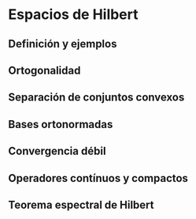 # Espacios de Hilbert

## Definición y ejemplos

## Ortogonalidad

## Separación de conjuntos convexos

## Bases ortonormadas

## Convergencia débil

## Operadores contínuos y compactos

## Teorema espectral de Hilbert
